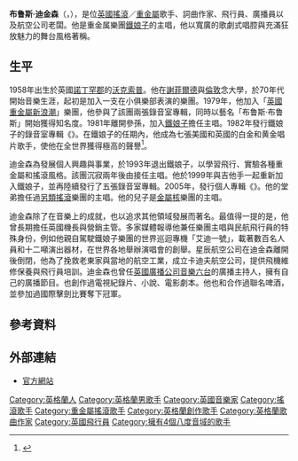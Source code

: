 {{藝人
| 姓名 = 布魯斯·迪金森<br />Bruce Dickinson
| 類型 = 男歌手
| 圖片 = Iron Maiden en Costa Rica Bruce.jpg
| 圖片簡介 = 2008年的布魯斯·迪金森
| 本名 = 保羅·布魯斯·迪金森<br />（Paul Bruce Dickinson）
| 暱稱 = 布鲁斯·布鲁斯<br />（Bruce Bruce）
| 國籍 = {{英國}}
| 出生日期 = {{Birth date and age|1958|8|7|df=yes}}
| 出生地點 = {{英國}}·[[諾丁罕郡|諾丁罕郡]]·[[沃克索普|沃克索普]]
| 逝世日期 = 
| 逝世地點 = 
| 死因 = 
| 墓地 = 
| 墓地座標 = 
| 職業 = 歌手、詞曲作家、飛行員、作家、廣播員、企業家
| 演奏樂器 = 人聲
| 音樂類型 = {{flatlist|
*[[重金屬音樂|重金屬音樂]]
*[[硬式搖滾|硬式搖滾]]
}}
| 活躍年代 = 1976年至今
| 唱片公司 = [[EMI|EMI集團]]、{{link-en|聖殿唱片|Sanctuary Records Group}}
| 相關團體 = {{link-en|參孫 (樂團)|Samson (band)|參孫}}、[[鐵娘子樂團|鐵娘子]]、{{link-en|吉普賽人部落 (音樂團體)|Tribe of Gypsies|吉普賽人部落}}、{{link-en|麻袋 (音樂團體)|Sack Trick|麻袋}}
| 網站 = {{url|screamforme.com}}
}}

'''布鲁斯·迪金森'''（{{lang-en|'''Bruce Dickinson'''}}，{{bd|1958年|8月7日}}），是位[[英國|英國]][[搖滾|搖滾]]／[[重金屬音樂|重金屬]]歌手、詞曲作家、飛行員、廣播員以及航空公司老闆。他是重金属樂團[[鐵娘子樂團|鐵娘子]]的主唱，他以寬廣的歌劇式唱腔與充滿狂放魅力的舞台風格著稱。

==生平==
1958年出生於英國[[諾丁罕郡|諾丁罕郡]]的[[沃克索普|沃克索普]]。他在[[謝菲爾德|謝菲爾德]]與[[倫敦|倫敦]]念大學，於70年代開始音樂生涯，起初是加入一支在小俱樂部表演的樂團。1979年，他加入「[[英國重金屬新浪潮|英國重金屬新浪潮]]」樂團{{link-en|參孫 (樂團)|Samson (band)|參孫}}，他參與了該團兩張錄音室專輯，同時以藝名「布鲁斯·布鲁斯」開始獲得知名度。1981年離開參孫，加入[[鐵娘子樂團|鐵娘子]]擔任主唱。1982年發行鐵娘子的錄音室專輯《{{link-en|獸名數目 (鐵娘子專輯)|The Number of the Beast (album)|獸名數目}}》。在鐵娘子的任期內，他成為七張美國和英國的白金和黄金唱片歌手，使他在全世界獲得極高的聲譽<ref>{{cite web|language=en |url=http://www.arjenlucassen.com/ayreon/ay_interview_09.html |title=''The Universal Migrator – part 2'' |publisher={{link-en|Arjen Lucassen|Arjen Lucassen}} |work=Aardschok |date=2000-07-01 |accessdate=2008-12-16 |ref={{SfnRef|Aardschok|2000}} |deadurl=yes |archiveurl=https://archive.is/20120720175215/http://www.arjenlucassen.com/ayreon/ay_interview_09.html |archivedate=2012-07-20 }}</ref>。

迪金森為發展個人興趣與事業，於1993年退出鐵娘子，以學習飛行、實驗各種重金屬和搖滾風格。該團沉寂兩年後由{{link-en|布雷斯·貝利|Blaze Bayley}}接任主唱。他於1999年與吉他手{{link-en|艾德里安·史密斯|Adrian Smith}}一起重新加入鐵娘子，並再陸續發行了五張錄音室專輯。2005年，發行個人專輯《{{link-en|暴虐靈魂|Tyranny of Souls}}》。他的堂弟{{link-en|羅柏·迪金森|Rob Dickinson}}擔任過[[另類搖滾|另類搖滾]]樂團{{link-en|風火輪 (另類搖滾樂團)|Catherine Wheel|風火輪}}的主唱。他的兒子{{link-en|奧斯丁·迪金森|Austin Dickinson}}是[[金屬核|金屬核]]樂團{{link-en|聳立 (金屬核樂團)|Rise to Remain|聳立}}的主唱。

迪金森除了在音樂上的成就，也以追求其他領域發展而著名。最值得一提的是，他曾長期擔任英國{{link-en|星辰航空公司|Astraeus Airlines}}機長與營銷主管。多家媒體報導他兼任樂團主唱與民航飛行員的特殊身份，例如他親自駕駛鐵娘子樂團的世界巡迴專機「艾迪一號」，載著數百名人員和十二噸演出器材，在世界各地舉辦演唱會的創舉。星辰航空公司在迪金森離開後倒閉，他為了挽救老東家與當地的航空工業，成立卡迪夫航空公司，提供飛機維修保養與飛行員培訓。迪金森也曾任[[BBC_6_Music|英國廣播公司音樂六台]]的廣播主持人，擁有自己的廣播節目。也創作過電視紀錄片、小說、電影劇本。他也和{{link-en|羅賓森啤酒廠|Robinsons Brewery}}合作過聯名啤酒，並參加過國際擊劍比賽奪下冠軍。

== 參考資料 ==
{{reflist}}

== 外部連結 ==
{{Commonscat|Bruce Dickinson}}
* [http://screamforme.com/ 官方網站] {{Wayback|url=http://screamforme.com/ |date=20090315183750 }}{{en}}

{{Portal bar|音樂|人物}}
{{DEFAULTSORT:Dickinson, Bruce}}
[[Category:英格蘭人|Category:英格蘭人]]
[[Category:英格蘭男歌手|Category:英格蘭男歌手]]
[[Category:英國音樂家|Category:英國音樂家]]
[[Category:搖滾歌手|Category:搖滾歌手]]
[[Category:重金屬搖滾歌手|Category:重金屬搖滾歌手]]
[[Category:英格蘭創作歌手|Category:英格蘭創作歌手]]
[[Category:英格蘭歌曲作家|Category:英格蘭歌曲作家]]
[[Category:英國飛行員|Category:英國飛行員]]
[[Category:擁有4個八度音域的歌手|Category:擁有4個八度音域的歌手]]